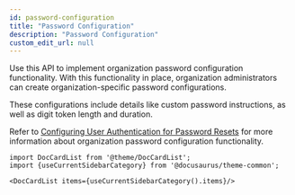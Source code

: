 ```yaml
---
id: password-configuration
title: "Password Configuration"
description: "Password Configuration"
custom_edit_url: null
---
```




Use this API to implement organization password configuration functionality.
With this functionality in place, organization administrators can create organization-specific password configurations.

These configurations include details like custom password instructions, as well as digit token length and duration.

Refer to [Configuring User Authentication for Password Resets](https://documentation.sailpoint.com/saas/help/pwd/pwd_reset.html) for more information about organization password configuration functionality.




```mdx-code-block
import DocCardList from '@theme/DocCardList';
import {useCurrentSidebarCategory} from '@docusaurus/theme-common';

<DocCardList items={useCurrentSidebarCategory().items}/>
```
      